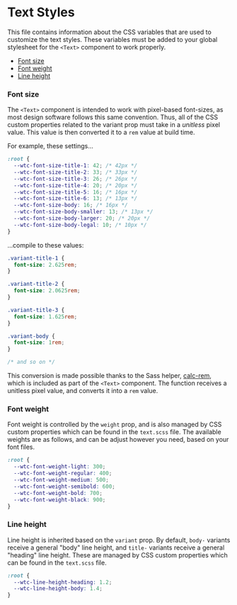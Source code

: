 
<Meta title="components/text/styles/text" />

# Text Styles

This file contains information about the CSS variables that are used to customize the text styles. These variables must be added to your global stylesheet for the `<Text>` component to work properly.

* [Font size](#font-size)
* [Font weight](#font-weight)
* [Line height](#line-height)

### Font size

The `<Text>` component is intended to work with pixel-based font-sizes, as most design software follows this same convention. Thus, all of the CSS custom properties related to the variant prop must take in a *unitless* pixel value. This value is then converted it to a `rem` value at build time.

For example, these settings…

```css
:root {
  --wtc-font-size-title-1: 42; /* 42px */
  --wtc-font-size-title-2: 33; /* 33px */
  --wtc-font-size-title-3: 26; /* 26px */
  --wtc-font-size-title-4: 20; /* 20px */
  --wtc-font-size-title-5: 16; /* 16px */
  --wtc-font-size-title-6: 13; /* 13px */
  --wtc-font-size-body: 16; /* 16px */
  --wtc-font-size-body-smaller: 13; /* 13px */
  --wtc-font-size-body-larger: 20; /* 20px */
  --wtc-font-size-body-legal: 10; /* 10px */
}
```

…compile to these values:

```css
.variant-title-1 {
  font-size: 2.625rem;
}

.variant-title-2 {
  font-size: 2.0625rem;
}

.variant-title-3 {
  font-size: 1.625rem;
}

.variant-body {
  font-size: 1rem;
}

/* and so on */
```

This conversion is made possible thanks to the Sass helper, [calc-rem](/docs/components-grid-layout-styles-grid-layout-utilities--overview), which is included as part of the `<Text>` component. The function receives a unitless pixel value, and converts it into a `rem` value.

### Font weight

Font weight is controlled by the `weight` prop, and is also managed by CSS custom properties which can be found in the `text.scss` file. The available weights are as follows, and can be adjust however you need, based on your font files.

```css
:root {
  --wtc-font-weight-light: 300;
  --wtc-font-weight-regular: 400;
  --wtc-font-weight-medium: 500;
  --wtc-font-weight-semibold: 600;
  --wtc-font-weight-bold: 700;
  --wtc-font-weight-black: 900;
}
```

### Line height

Line height is inherited based on the `variant` prop. By default, `body-` variants receive a general "body" line height, and `title-` variants receive a general "heading" line height. These are managed by CSS custom properties which can be found in the `text.scss` file.

```css
:root {
  --wtc-line-height-heading: 1.2;
  --wtc-line-height-body: 1.4;
}
```
